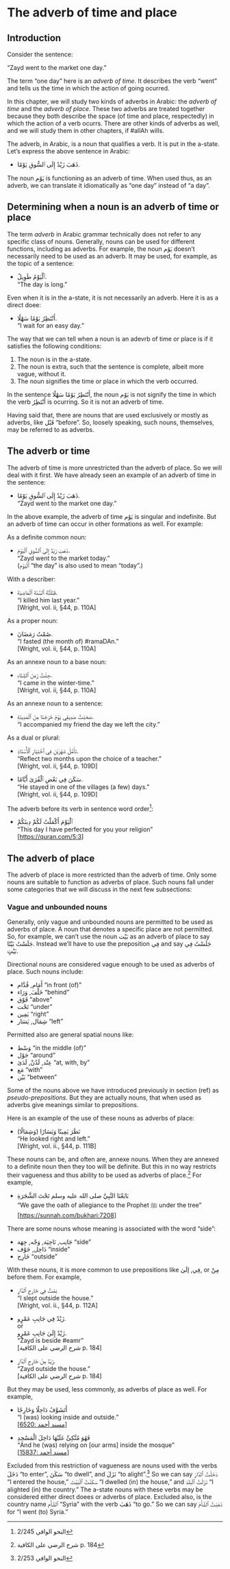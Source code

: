 # The adverb of time and place

## Introduction

Consider the sentence:

"Zayd went to the market one day."

The term "one day" here is an _adverb of time_.
It describes the verb "went" and tells us the time in which the action of going ocurred.

In this chapter, we will study two kinds of adverbs in Arabic:
the _adverb of time_ and the _adverb of place_.
These two adverbs are treated together because they both describe the space (of time and place, respectedly) in which the action of a verb ocurrs.
There are other kinds of adverbs as well, and we will study them in other chapters, if [#allAh]{.trn2} wills.

The adverb, in Arabic, is a noun that qualifies a verb.
It is put in the a-state.
Let's express the above sentence in Arabic:



* [ذَهَبَ زَيْدٌ إِلَى ٱلسُّوقِ يَوْمًا.]{.ar}



The noun [يَوْم]{.ar} is functioning as an adverb of time.
When used thus, as an adverb, we can translate it idiomatically as "one day" instead of "a day".

## Determining when a noun is an adverb of time or place

The term _adverb_ in Arabic grammar technically does not refer to any specific class of nouns.
Generally, nouns can be used for different functions, including as adverbs.
For example, the noun
[يَوْم]{.ar}
doesn't necessarily need to be used as an adverb.
It may be used, for example, as the topic of a sentence:



* [ٱَلْيَوْمُ طَوِيلٌ.]{.ar}  
  "The day is long."



Even when it is in the a-state, it is not necessarily an adverb. 
Here it is as a direct doee:



* [أَنْتَظِرُ يَوْمًا سَهْلًا.]{.ar}  
  "I wait for an easy day."



The way that we can tell when a noun is an adevrb of time or place is if it satisfies the following conditions:

1. The noun is in the a-state.
2. The noun is extra, such that the sentence is complete, albeit more vague, without it.
3. The noun signifies the time or place in which the verb occurred.

In the sentence [أَنْتَظِرُ يَوْمًا سَهْلًا]{.ar}, the noun [يَوْم]{.ar} is not signify the time in which the verb [أَنْتَظِرُ]{.ar} is ocurring.
So it is not an adverb of time.

Having said that, there are nouns that are used exclusively or mostly as adverbs, like [قَبْل]{.ar} "before".
So, loosely speaking, such nouns, themselves, may be referred to as adverbs.

## The adverb or time

The adverb of time is more unrestricted than the adverb of place.
So we will deal with it first.
We have already seen an example of an adverb of time in the sentence:



* [ذَهَبَ زَيْدٌ إِلَى ٱلسُّوقِ يَوْمًا.]{.ar}  
  "Zayd went to the market one day."



In the above example, the adverb of time [يَوْم]{.ar} is singular and indefinite.
But an adverb of time can occur in other formations as well. For example:

As a definite common noun:



* [ذَهَبَ زَيْدٌ إِلَى ٱلسُّوقِ ٱلْيَوْمَ.]{.ar}  
  "Zayd went to the market today."  
  ([ٱلْيَوْم]{.ar} "the day" is also used to mean "today".)



With a describer:



* [قَتَلْتُهُ ٱلسَّنَةَ ٱلْمَاضِيَةَ.]{.ar}  
  "I killed him last year."  
  [[Wright, vol.\ ii, §44, p.\ 110A]]{.ftsize}



As a proper noun:



* [صُمْتُ رَمَضَانَ.]{.ar}  
  "I fasted (the month of) [#ramaDAn]{.trn2}."  
  [[Wright, vol.\ ii, §44, p.\ 110A]]{.ftsize}





As an annexe noun to a base noun:



* [جِئْتُ زَمَنَ ٱلشِّتَاءِ.]{.ar}  
  "I came in the winter-time."  
  [[Wright, vol.\ ii, §44, p.\ 110A]]{.ftsize}



As an annexe noun to a sentence:



* [صَحَبْتُ صَدِيقِي يَوْمَ خَرَجْنَا مِنَ ٱلْمَدِينَةِ.]{.ar}  
  "I accompanied my friend the day we left the city."



As a dual or plural:



* [تَأَمَّلْ شَهْرَيْنِ فِي ٱخْتِيَارِ ٱلْأُسْتَاذِ.]{.ar}  
  "Reflect two months upon the choice of a teacher."  
  [[Wright, vol.\ ii, §44, p.\ 109D]]{.ftsize}





* [سَكَنَ فِي بَعْضِ ٱلْقُرَىٰ أَيَّامًا.]{.ar}  
  "He stayed in one of the villages (a few) days."  
  [[Wright, vol.\ ii, §44, p.\ 109D]]{.ftsize}



The adverb before its verb in sentence word order^[[النحو الوافي]{.ar} 2/245]:



* [ٱلْيَوْمَ أَكْمَلْتُ لَكُمْ دِينَكُمْ]{.ar}  
  "This day I have perfected for you your religion"  
  [[<https://quran.com/5:3>]]{.ftsize}



## The adverb of place

The adverb of place is more restricted than the adverb of time.
Only some nouns are suitable to function as adverbs of place.
Such nouns fall under some categories that we will discuss in the next few subsections:

### Vague and unbounded nouns

Generally, only vague and unbounded nouns are permitted to be used as adverbs of place.
A noun that denotes a specific place are not permitted.
So, for example, we can't use the noun [بَيْت]{.ar} as an adverb of place to say [جَلَسْتُ بَيْتًا]{.ar}.
Instead we'll have to use the preposition [فِي]{.ar} and say [جَلَسْتُ فِي بَيْتٍ]{.ar}.

Directional nouns are considered vague enough to be used as adverbs of place.
Such nouns include:

+ [أَمَام]{.ar}, [قُدَّام]{.ar} "in front (of)"
+ [خَلْفَ]{.ar}, [وَرَاء]{.ar} "behind"
+ [فَوْق]{.ar} "above"
+ [تَحْت]{.ar} "under"
+ [يَمِين]{.ar} "right"
+ [شِمَال]{.ar}, [يَسَار]{.ar} "left"

Permitted also are general spatial nouns like:

+ [وَسْط]{.ar} "in the middle (of)"
+ [حَوْل]{.ar} "around"
+ [عِنْد]{.ar}, [لَدُنْ]{.ar}, [لَدَىٰ]{.ar} "at, with, by"
+ [مَع]{.ar} "with"
+ [بَيْن]{.ar} "between"

Some of the nouns above we have introduced previously in section (ref) as _pseudo-prepositions_.
But they are actually nouns, that when used as adverbs give meanings similar to prepositions.

<!--
These nouns can be used when indefinite. 
-->
Here is an example of the use of these nouns as adverbs of place:



* [نَظَرَ يَمِينًا وَيَسَارًا (وَشِمَالًا)]{.ar}  
  "He looked right and left."  
  [[Wright, vol.\ ii., §44,\ p.\ 111B]]{.ftsize}



<!--But they are more likely to be used as annexe nouns.-->
These nouns can be, and often are, annexe nouns.
When they are annexed to a definite noun then they too will be definite.
But this in no way restricts their vagueness and thus ability to be used as adverbs of place.^[[شرح الرضي على الكافية]{.ar} p.\ 184]
For example,



* [بَايَعْنَا النَّبِيَّ صلى الله عليه وسلم تَحْتَ الشَّجَرَةِ]{.ar}  
  "We gave the oath of allegiance to the Prophet [ﷺ]{.aralt} under the tree"  
  [[<https://sunnah.com/bukhari:7208>]]{.ftsize}



There are some nouns whose meaning is associated with the word "side":

+ [جَانِب]{.ar}, [نَاحِيَة]{.ar}, [وَجْه]{.ar}, [جِهَة]{.ar} "side"
+ [دَاخِل]{.ar}, [جَوْف]{.ar} "inside"
+ [خَارِج]{.ar} "outside"

With these nouns, it is more common to use prepositions like [فِي]{.ar}, [إلَىٰ]{.ar}, or [مِنْ]{.ar} before them.
For example,



* [نِمْتُ فِي خَارِجِ ٱلدَّارِ]{.ar}  
  "I slept outside the house."  
  [[Wright, vol.\ ii., §44,\ p.\ 112A]]{.ftsize}





* [زَيْدٌ فِي جَانِبِ عَمْرٍو.]{.ar}  
  or  
  [زَيْدٌ إِلَىٰ جَانِبِ عَمْرٍو.]{.ar}  
  "Zayd is beside [#eamr]{.trn2}"  
  [[[شرح الرضي على الكافية]{.ar} p.\ 184]]{.ftsize}





* [زَيْدٌ مِنْ خَارِجِ ٱلدَّارِ.]{.ar}  
  "Zayd outside the house."  
  [[[شرح الرضي على الكافية]{.ar} p.\ 184]]{.ftsize}



But they may be used, less commonly, as adverbs of place as well.
For example,



* [أَتَشَوَّفُ دَاخِلًا وَخَارِجًا]{.ar}  
  "I (was) looking inside and outside."  
  [[[[مسند أحمد]{.ar} :6520](https://shamela.ws/book/25794/4962#p1)]]{.ftsize}



* [فَهُوَ مُتَّكِئٌ عَلَيْهَا دَاخِلَ الْمَسْجِدِ]{.ar}  
  "And he (was) relying on [our arms] inside the mosque"  
  [[[[مسند أحمد]{.ar} :15837](https://shamela.ws/book/25794/12210)]]{.ftsize}


<!--
Universal directions like
[شَرْق]{.ar} "east"
and
[غَرْب]{.ar} "west"
too are sometimes used as adverbs of place.
The nouns [بَرّ]{.ar} "land" and [بَحْر]{.ar} "sea" also seem to be used as adverbs of place.
For such nouns, it seems more correct that they only be used as such when indefinite.
For example,

:::{.ar}
وَتَقَرَّبُوا إِلَى اللَّهِ تَعَالَى بِاتِّبَاعِهِمْ سُنَنَ رَسُولِ اللَّهِ صَلَّى اللَّهُ عَلَيْهِ وَسَلَّمَ، وَطَلَبِهِمْ لِآثَارِهِ وَأَخْبَارِهِ، بَرًّا وَبَحْرًا وَشَرْقًا وَغَرْبًا
:::
[[تأويل مختلف الحديث لابن قتيبة]{.ar}, p.\ 127]{.aside}  
"And they sought to come close to [#allAh]{.trn2} by following the practices of the Messenger of [#allAh]{.trn2} [ﷺ]{.aralt} and by seeking reports and information of him, (by) land and (by) sea, and east and west."
-->

Excluded from this restriction of vagueness are nouns used with the verbs [دَخَلَ]{.ar} "to enter", [سَكَنَ]{.ar} "to dwell", and [نَزَلَ]{.ar} "to alight".^[[النحو الوافي]{.ar} 2/253]
So we can say
[دَخَلْتُ ٱلدَّارَ]{.ar}
"I entered the house,"
[سَكَنْتُ ٱلْبَيْتَ]{.ar}
"I dwelled (in) the house,"
and
[نَزَلْتُ ٱلْبَلَدَ]{.ar}
"I alighted (in) the country."
The a-state nouns with these verbs may be considered either direct doees or adverbs of place.
Excluded also, is the country name [ٱلشَّأْم]{.ar} "Syria" with the verb [ذَهَبَ]{.ar} "to go." So we can say [ذَهَبْتُ ٱلشَّأْمَ]{.ar} for "I went (to) Syria."



